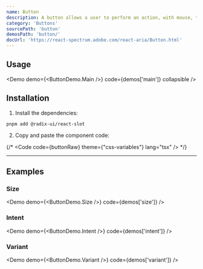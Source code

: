 ```yaml
---
name: Button
description: A button allows a user to perform an action, with mouse, touch, and keyboard interactions.
category: 'Buttons'
sourcePath: 'button'
demosPath: 'button/'
docUrl: 'https://react-spectrum.adobe.com/react-aria/Button.html'
---
```


## Usage

<Demo demo={<ButtonDemo.Main />} code={demos['main']} collapsible />

## Installation

1. Install the dependencies:

```
pnpm add @radix-ui/react-slot
```

2. Copy and paste the component code:

{/* <Code code={buttonRaw} theme={"css-variables"} lang="tsx" /> */}

---

## Examples

### Size

<Demo demo={<ButtonDemo.Size />} code={demos['size']} />

### Intent

<Demo demo={<ButtonDemo.Intent />} code={demos['intent']} />

### Variant

<Demo demo={<ButtonDemo.Variant />} code={demos['variant']} />
